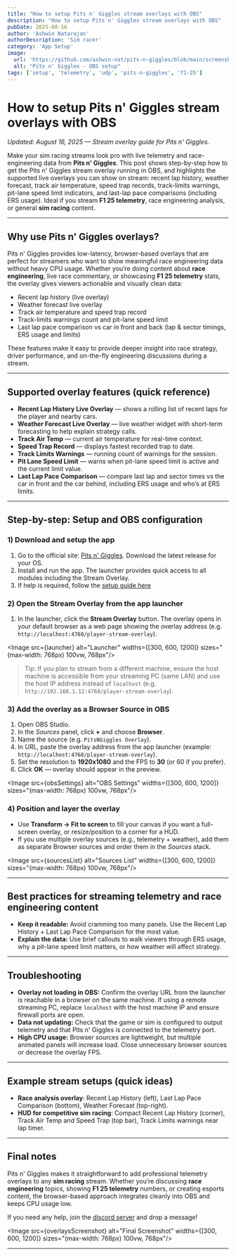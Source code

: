```yaml
---
title: "How to setup Pits n' Giggles stream overlays with OBS"
description: "How to setup Pits n' Giggles stream overlays with OBS"
pubDate: 2025-08-16
author: 'Ashwin Natarajan'
authorDescription: 'Sim racer'
category: 'App Setup'
image:
  url: 'https://github.com/ashwin-nat/pits-n-giggles/blob/main/screenshots/png-stream-overlay.png?raw=true'
  alt: "Pits n' Giggles - OBS setup"
tags: ['setup', 'telemetry', 'udp', 'pits-n-giggles', 'f1-25']
---
```



# How to setup Pits n' Giggles stream overlays with OBS

*Updated: August 16, 2025 — Stream overlay guide for Pits n' Giggles.*

Make your sim racing streams look pro with live telemetry and race-engineering data from **Pits n' Giggles**. This post shows step-by-step how to get the Pits n' Giggles stream overlay running in OBS, and highlights the supported live overlays you can show on stream: recent lap history, weather forecast, track air temperature, speed trap records, track-limits warnings, pit-lane speed limit indicators, and last-lap pace comparisons (including ERS usage). Ideal if you stream **F1 25 telemetry**, race engineering analysis, or general **sim racing** content.

---

## Why use Pits n' Giggles overlays?

Pits n' Giggles provides low-latency, browser-based overlays that are perfect for streamers who want to show meaningful race engineering data without heavy CPU usage. Whether you’re doing content about **race engineering**, live race commentary, or showcasing **F1 25 telemetry** stats, the overlay gives viewers actionable and visually clean data:

- Recent lap history (live overlay)
- Weather forecast live overlay
- Track air temperature and speed trap record
- Track-limits warnings count and pit-lane speed limit
- Last lap pace comparison vs car in front and back (lap & sector timings, ERS usage and limits)

These features make it easy to provide deeper insight into race strategy, driver performance, and on-the-fly engineering discussions during a stream.

---

## Supported overlay features (quick reference)

- **Recent Lap History Live Overlay** — shows a rolling list of recent laps for the player and nearby cars.
- **Weather Forecast Live Overlay** — live weather widget with short-term forecasting to help explain strategy calls.
- **Track Air Temp** — current air temperature for real-time context.
- **Speed Trap Record** — displays fastest recorded trap to date.
- **Track Limits Warnings** — running count of warnings for the session.
- **Pit Lane Speed Limit** — warns when pit-lane speed limit is active and the current limit value.
- **Last Lap Pace Comparison** — compare last lap and sector times vs the car in front and the car behind, including ERS usage and who’s at ERS limits.

---

## Step-by-step: Setup and OBS configuration

### 1) Download and setup the app

1. Go to the official site: [Pits n' Giggles](https://www.pitsngiggles.com). Download the latest release for your OS.
2. Install and run the app. The launcher provides quick access to all modules including the Stream Overlay.
3. If help is required, follow the [setup guide here](/blog/setting-up-udp-telemetry-f1)

### 2) Open the Stream Overlay from the app launcher

1. In the launcher, click the **Stream Overlay** button. The overlay opens in your default browser as a web page showing the overlay address (e.g. `http://localhost:4768/player-stream-overlay`).

<Image
  src={launcher}
  alt="Launcher"
  widths={[300, 600, 1200]}
  sizes="(max-width: 768px) 100vw, 768px"/>

> Tip: If you plan to stream from a different machine, ensure the host machine is accessible from your streaming PC (same LAN) and use the host IP address instead of `localhost` (e.g. `http://192.168.1.12:4768/player-stream-overlay`).

### 3) Add the overlay as a Browser Source in OBS

1. Open OBS Studio.
2. In the *Sources* panel, click **+** and choose **Browser**.
3. Name the source (e.g. `PitsNGiggles Overlay`).
4. In *URL*, paste the overlay address from the app launcher (example: `http://localhost:4768/player-stream-overlay`).
5. Set the resolution to **1920x1080** and the FPS to **30** (or 60 if you prefer).
6. Click **OK** — overlay should appear in the preview.

<Image
  src={obsSettings}
  alt="OBS Settings"
  widths={[300, 600, 1200]}
  sizes="(max-width: 768px) 100vw, 768px"/>

### 4) Position and layer the overlay

- Use **Transform → Fit to screen** to fill your canvas if you want a full-screen overlay, or resize/position to a corner for a HUD.
- If you use multiple overlay sources (e.g., telemetry + weather), add them as separate Browser sources and order them in the *Sources* stack.

<Image
  src={sourcesList}
  alt="Sources List"
  widths={[300, 600, 1200]}
  sizes="(max-width: 768px) 100vw, 768px"/>


---

## Best practices for streaming telemetry and race engineering content

- **Keep it readable:** Avoid cramming too many panels. Use the Recent Lap History + Last Lap Pace Comparison for the most value.
- **Explain the data:** Use brief callouts to walk viewers through ERS usage, why a pit-lane speed limit matters, or how weather will affect strategy.

---

## Troubleshooting

- **Overlay not loading in OBS:** Confirm the overlay URL from the launcher is reachable in a browser on the same machine. If using a remote streaming PC, replace `localhost` with the host machine IP and ensure firewall ports are open.
- **Data not updating:** Check that the game or sim is configured to output telemetry and that Pits n' Giggles is connected to the telemetry port.
- **High CPU usage:** Browser sources are lightweight, but multiple animated panels will increase load. Close unnecessary browser sources or decrease the overlay FPS.

---

## Example stream setups (quick ideas)

- **Race analysis overlay**: Recent Lap History (left), Last Lap Pace Comparison (bottom), Weather Forecast (top-right).
- **HUD for competitive sim racing**: Compact Recent Lap History (corner), Track Air Temp and Speed Trap (top bar), Track Limits warnings near lap timer.

---

## Final notes

Pits n' Giggles makes it straightforward to add professional telemetry overlays to any **sim racing** stream. Whether you’re discussing **race engineering** topics, showing **F1 25 telemetry** numbers, or creating esports content, the browser-based approach integrates cleanly into OBS and keeps CPU usage low.

If you need any help, join the [discord server](https://discord.gg/RK5Z76h6dX) and drop a message!

<Image
  src={overlaysScreenshot}
  alt="Final Screenshot"
  widths={[300, 600, 1200]}
  sizes="(max-width: 768px) 100vw, 768px"/>

---
